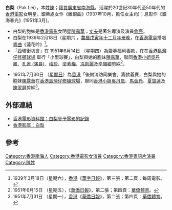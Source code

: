 '''白梨'''（Pak Lei），本姓[[陳|陳]]；[[籍貫|籍貫]][[廣東省|廣東省]][[南海縣|南海縣]]，活躍於20世紀30年代至50年代的[[香港|香港]][[電影|電影]]女明星，銀幕處女作《離恨曲》(1937年10月，擔任女主角)；息影作《銀海春光》(1951年3月)。

* 白梨的胞妹是[[香港|香港]][[電影|電影]]女明星[[陳露華|陳露華]]；[[丈夫|丈夫]]是著名導演及演員[[俞亮|俞亮]]。
* 白梨在1939年2月18日（星期六 ，[[農曆|農曆]][[戊寅年|戊寅年]][[十二月|十二月]][[年卅晚|年卅晚]]，在[[香港電臺|香港電臺]]播唱[[粵曲|粵曲]]《蓮花吟》<ref>1939年3月18日（星期六），[[香港|香港]]《[[華字日報|華字日報]]》，第三張；第二頁：每周電影。</ref>。
* 「西環街坊會」在 1951年6月14日 （星期四）為籌募福利善款，在在[[香港島|香港島]][[灣仔|灣仔]][[修頓球場|修頓球場]] 舉行「小型球賽」，白梨與她的胞妹[[陳露華|陳露華]]，聯同[[香港小姐|香港小姐]][[吳丹鳳|吳丹鳳]]、[[孔雀|孔雀 (演員)]]、[[梅珍|梅珍]]、[[梁素梅|梁素梅]]、[[冼劍麗|冼劍麗]]及[[辛賜卿|辛賜卿]]剪綵<ref>1951年6月15日 （星期五），《[[華僑日報|華僑日報]]》，第二張；第四頁：[[華僑|華僑]][[體育|體育]]。</ref>。

* 1951年7月30日 （[[星期日|星期日]]）為[[香港|香港]]「後備消防同樂會」籌款義賽，白梨與她的胞妹[[陳露華|陳露華]]在[[香港島|香港島]][[灣仔|灣仔]][[修頓球場|修頓球場]]，聯同[[香港小姐|香港小姐]][[吳丹鳳|吳丹鳳]]、[[馬金玲|馬金玲]]、[[夏寶蓮|夏寶蓮]]及[[陳翠屏|陳翠屏]]剪綵<ref>1951年7月31日 （星期一），[[香港|香港]]《[[華僑日報|華僑日報]]》，第二張；第四頁：[[華僑|華僑]][[體育|體育]]。</ref>。

== 外部連結 ==
* [http://ipac.hkfa.lcsd.gov.hk/ipac20/ipac.jsp?session=12904P62IV290.1905&profile=hkfa&uri=link=3100036@!468@!3100024@!3100036&aspect=basic_search&menu=search&ri=4&source=192.168.110.61@!horizon&term=%E7%99%BD%E6%A2%A8%2C&index=NAMEBRP 香港電影資料館：白梨參予電影的記錄]{{Dead link|date=2018年6月 |bot=InternetArchiveBot |fix-attempted=no }}
* [http://hkmdb.com/db/people/view.mhtml?id=580&display_set=big5 香港影庫：白梨] {{Wayback|url=http://hkmdb.com/db/people/view.mhtml?id=580&display_set=big5 |date=20160304094347 }}

== 參考 ==
{{Reflist}}

[[Category:香港南海人|Category:香港南海人]]
[[Category:香港電影女演員|Category:香港電影女演員]]
[[Category:香港粵語片演員|Category:香港粵語片演員]]
[[Category:陳姓|Category:陳姓]]